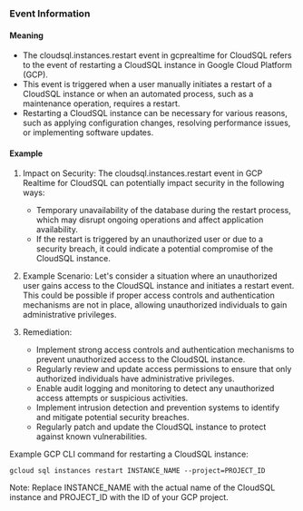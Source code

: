 
### Event Information

#### Meaning

- The cloudsql.instances.restart event in gcprealtime for CloudSQL refers to the event of restarting a CloudSQL instance in Google Cloud Platform (GCP).
- This event is triggered when a user manually initiates a restart of a CloudSQL instance or when an automated process, such as a maintenance operation, requires a restart.
- Restarting a CloudSQL instance can be necessary for various reasons, such as applying configuration changes, resolving performance issues, or implementing software updates.

#### Example

1. Impact on Security: The cloudsql.instances.restart event in GCP Realtime for CloudSQL can potentially impact security in the following ways:
   - Temporary unavailability of the database during the restart process, which may disrupt ongoing operations and affect application availability.
   - If the restart is triggered by an unauthorized user or due to a security breach, it could indicate a potential compromise of the CloudSQL instance.

2. Example Scenario: Let's consider a situation where an unauthorized user gains access to the CloudSQL instance and initiates a restart event. This could be possible if proper access controls and authentication mechanisms are not in place, allowing unauthorized individuals to gain administrative privileges.

3. Remediation:
   - Implement strong access controls and authentication mechanisms to prevent unauthorized access to the CloudSQL instance.
   - Regularly review and update access permissions to ensure that only authorized individuals have administrative privileges.
   - Enable audit logging and monitoring to detect any unauthorized access attempts or suspicious activities.
   - Implement intrusion detection and prevention systems to identify and mitigate potential security breaches.
   - Regularly patch and update the CloudSQL instance to protect against known vulnerabilities.

Example GCP CLI command for restarting a CloudSQL instance:
```
gcloud sql instances restart INSTANCE_NAME --project=PROJECT_ID
```
Note: Replace INSTANCE_NAME with the actual name of the CloudSQL instance and PROJECT_ID with the ID of your GCP project.

